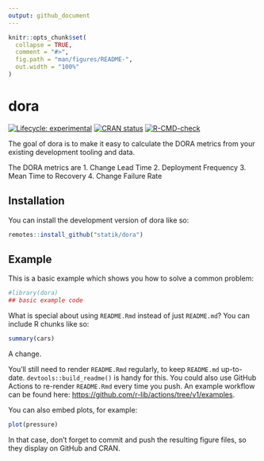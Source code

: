 ```yaml
---
output: github_document
---
```


<!-- README.md is generated from README.Rmd. Please edit that file -->

```r
knitr::opts_chunk$set(
  collapse = TRUE,
  comment = "#>",
  fig.path = "man/figures/README-",
  out.width = "100%"
)
```

# dora

<!-- badges: start -->
[![Lifecycle: experimental](https://img.shields.io/badge/lifecycle-experimental-orange.svg)](https://lifecycle.r-lib.org/articles/stages.html#experimental)
[![CRAN status](https://www.r-pkg.org/badges/version/dora)](https://CRAN.R-project.org/package=dora)
[![R-CMD-check](https://github.com/statik/dora/actions/workflows/R-CMD-check.yaml/badge.svg)](https://github.com/statik/dora/actions/workflows/R-CMD-check.yaml)
<!-- badges: end -->

The goal of dora is to make it easy to calculate the DORA
metrics from your existing development tooling and data.

The DORA metrics are
  1. Change Lead Time
  2. Deployment Frequency
  3. Mean Time to Recovery
  4. Change Failure Rate

## Installation

You can install the development version of dora like so:

```r
remotes::install_github("statik/dora")
```

## Example

This is a basic example which shows you how to solve a common problem:

```r
#library(dora)
## basic example code
```

What is special about using `README.Rmd` instead of just `README.md`? You can include R chunks like so:

```r
summary(cars)
```

A change.

You'll still need to render `README.Rmd` regularly, to keep `README.md` up-to-date. `devtools::build_readme()` is handy for this. You could also use GitHub Actions to re-render `README.Rmd` every time you push. An example workflow can be found here: <https://github.com/r-lib/actions/tree/v1/examples>.

You can also embed plots, for example:

```r
plot(pressure)
```

In that case, don't forget to commit and push the resulting figure files, so they display on GitHub and CRAN.
